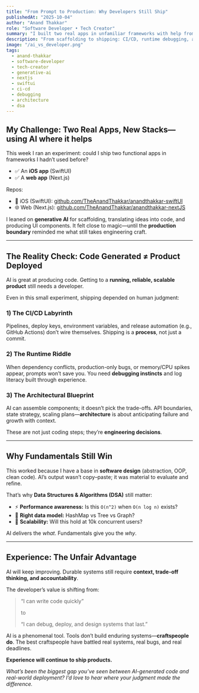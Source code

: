```yaml
---
title: "From Prompt to Production: Why Developers Still Ship"
publishedAt: "2025-10-04"
author: "Anand Thakkar"
role: "Software Developer • Tech Creator"
summary: "I built two real apps in unfamiliar frameworks with help from generative AI. Here’s what AI does well—and where engineering judgment still wins."
description: "From scaffolding to shipping: CI/CD, runtime debugging, and architecture remain human advantages—even when AI writes the first draft."
image: "/ai_vs_developer.png"
tags:
  - anand-thakkar
  - software-developer
  - tech-creator
  - generative-ai
  - nextjs
  - swiftui
  - ci-cd
  - debugging
  - architecture
  - dsa
---
```


## My Challenge: Two Real Apps, New Stacks—using AI where it helps

This week I ran an experiment: could I ship two functional apps in frameworks I hadn’t used before?

- ✅ An **iOS app** (SwiftUI)
- ✅ A **web app** (Next.js)

Repos:

- 📱 iOS (SwiftUI): [github.com/TheAnandThakkar/anandthakkar-swiftUI](https://github.com/TheAnandThakkar/anandthakkar-swiftUI)
- 🌐 Web (Next.js): [github.com/TheAnandThakkar/anandthakkar-nextJS](https://github.com/TheAnandThakkar/anandthakkar-nextJS)

I leaned on **generative AI** for scaffolding, translating ideas into code, and producing UI components. It felt close to magic—until the **production boundary** reminded me what still takes engineering craft.

---

## The Reality Check: Code Generated ≠ Product Deployed

AI is great at producing code. Getting to a **running, reliable, scalable product** still needs a developer.

Even in this small experiment, shipping depended on human judgment:

### 1) The CI/CD Labyrinth

Pipelines, deploy keys, environment variables, and release automation (e.g., GitHub Actions) don’t wire themselves. Shipping is a **process**, not just a commit.

### 2) The Runtime Riddle

When dependency conflicts, production-only bugs, or memory/CPU spikes appear, prompts won’t save you. You need **debugging instincts** and log literacy built through experience.

### 3) The Architectural Blueprint

AI can assemble components; it doesn’t pick the trade-offs. API boundaries, state strategy, scaling plans—**architecture** is about anticipating failure and growth with context.

These are not just coding steps; they’re **engineering decisions**.

---

## Why Fundamentals Still Win

This worked because I have a base in **software design** (abstraction, OOP, clean code). AI’s output wasn’t copy–paste; it was material to evaluate and refine.

That’s why **Data Structures & Algorithms (DSA)** still matter:

- ⚡ **Performance awareness:** Is this `O(n^2)` when `O(n log n)` exists?
- 🧩 **Right data model:** HashMap vs Tree vs Graph?
- 🚀 **Scalability:** Will this hold at 10k concurrent users?

AI delivers the _what_. Fundamentals give you the _why_.

---

## Experience: The Unfair Advantage

AI will keep improving. Durable systems still require **context, trade-off thinking, and accountability**.

The developer’s value is shifting from:

> “I can write code quickly”
>
> to
>
> “I can debug, deploy, and design systems that last.”

AI is a phenomenal tool. Tools don’t build enduring systems—**craftspeople do**. The best craftspeople have battled real systems, real bugs, and real deadlines.

**Experience will continue to ship products.**

_What’s been the biggest gap you’ve seen between AI-generated code and real-world deployment? I’d love to hear where your judgment made the difference._
